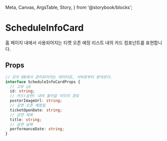   Meta,
  Canvas,
  ArgsTable,
  Story,
} from '@storybook/blocks';


<Meta
  title="organisms/ScheduleInfoCard"
  component={ScheduleInfoCard}
/>

# ScheduleInfoCard

홈 페이지 내에서 사용되어지는 티켓 오픈 예정 리스트 내의 카드 컴포넌트를 표현합니다.

## Props

```ts
// 모두 DB에서 관리되어지는 데이터로, 서버로부터 받아온다.
interface ScheduleInfoCardProps {
  // 고유 id
  id: string;
  // 카드(공연) 내의 들어갈 이미지 경로
  posterImageUrl: string;
  // 공연 오픈 예정일
  ticketOpenDate: string;
  // 공연 제목
  title: string;
  // 공연 날짜
  performanceDate: string;
}
```
